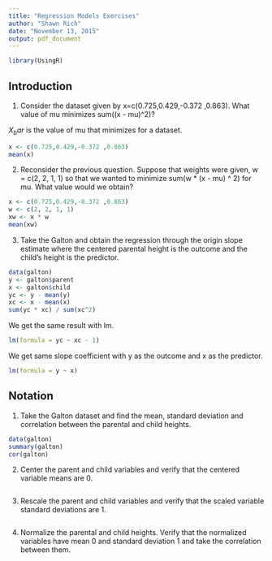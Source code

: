 ```yaml
---
title: "Regression Models Exercises"
author: "Shawn Rich"
date: "November 13, 2015"
output: pdf_document
---
```

```r
library(UsingR)
```

## Introduction

1. Consider the dataset given by x=c(0.725,0.429,-0.372 ,0.863). What value of mu minimizes sum((x - mu)^2)?

$X_bar$ is the value of mu that minimizes for a dataset.

```r
x <- c(0.725,0.429,-0.372 ,0.863)
mean(x)
```

2. Reconsider the previous question. Suppose that weights were given, w = c(2, 2, 1, 1) so that we wanted to minimize sum(w * (x - mu) ^ 2) for mu. What value would we obtain? 

```r
x <- c(0.725,0.429,-0.372 ,0.863)
w <- c(2, 2, 1, 1)
xw <- x * w
mean(xw)
```

3. Take the Galton and obtain the regression through the origin slope estimate where the centered parental height is the outcome and the child’s height is the predictor.

```r
data(galton)
y <- galton$parent
x <- galton$child
yc <- y - mean(y)
xc <- x - mean(x)
sum(yc * xc) / sum(xc^2)
```

We get the same result with lm.

```r
lm(formula = yc ~ xc - 1)
```

We get same slope coefficient with y as the outcome and x as the predictor.

```r
lm(formula = y ~ x)
```

## Notation

1. Take the Galton dataset and find the mean, standard deviation and correlation between the parental and child heights.

```r
data(galton)
summary(galton)
cor(galton)
```

2. Center the parent and child variables and verify that the centered variable means are 0. 

```r

```

3. Rescale the parent and child variables and verify that the scaled variable standard deviations are 1. 

```r

```

4. Normalize the parental and child heights. Verify that the normalized variables have mean 0 and standard deviation 1 and take the correlation between them. 

```r

```
